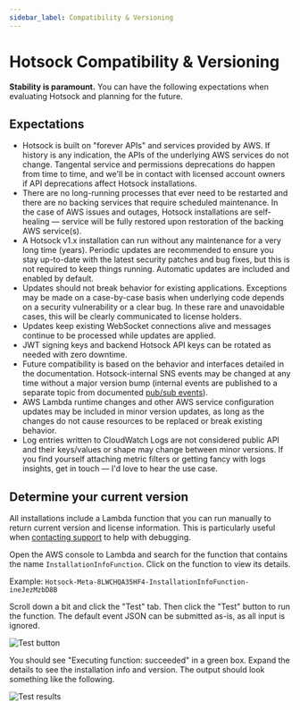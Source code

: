 ```yaml
---
sidebar_label: Compatibility & Versioning
---
```


# Hotsock Compatibility & Versioning

**Stability is paramount.** You can have the following expectations when evaluating Hotsock and planning for the future.

## Expectations

- Hotsock is built on "forever APIs" and services provided by AWS. If history is any indication, the APIs of the underlying AWS services do not change. Tangental service and permissions deprecations do happen from time to time, and we'll be in contact with licensed account owners if API deprecations affect Hotsock installations.
- There are no long-running processes that ever need to be restarted and there are no backing services that require scheduled maintenance. In the case of AWS issues and outages, Hotsock installations are self-healing &mdash; service will be fully restored upon restoration of the backing AWS service(s).
- A Hotsock v1.x installation can run without any maintenance for a very long time (years). Periodic updates are recommended to ensure you stay up-to-date with the latest security patches and bug fixes, but this is not required to keep things running. Automatic updates are included and enabled by default.
- Updates should not break behavior for existing applications. Exceptions may be made on a case-by-case basis when underlying code depends on a security vulnerability or a clear bug. In these rare and unavoidable cases, this will be clearly communicated to license holders.
- Updates keep existing WebSocket connections alive and messages continue to be processed while updates are applied.
- JWT signing keys and backend Hotsock API keys can be rotated as needed with zero downtime.
- Future compatibility is based on the behavior and interfaces detailed in the documentation. Hotsock-internal SNS events may be changed at any time without a major version bump (internal events are published to a separate topic from documented [pub/sub events](../server-api/events.mdx)).
- AWS Lambda runtime changes and other AWS service configuration updates may be included in minor version updates, as long as the changes do not cause resources to be replaced or break existing behavior.
- Log entries written to CloudWatch Logs are not considered public API and their keys/values or shape may change between minor versions. If you find yourself attaching metric filters or getting fancy with logs insights, get in touch &mdash; I'd love to hear the use case.

## Determine your current version

All installations include a Lambda function that you can run manually to return current version and license information. This is particularly useful when [contacting support](mailto:support@hotsock.io) to help with debugging.

Open the AWS console to Lambda and search for the function that contains the name `InstallationInfoFunction`. Click on the function to view its details.

Example: `Hotsock-Meta-8LWCHQA35HF4-InstallationInfoFunction-ineJezMzbD8B`

Scroll down a bit and click the "Test" tab. Then click the "Test" button to run the function. The default event JSON can be submitted as-is, as all input is ignored.

![Test button](../../static/img/screenshots/versioning-test-button.png)

You should see "Executing function: succeeded" in a green box. Expand the details to see the installation info and version. The output should look something like the following.

![Test results](../../static/img/screenshots/versioning-test-results.png)
